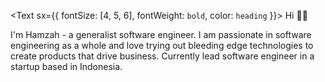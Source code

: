 <Text sx={{ fontSize: [4, 5, 6], fontWeight: `bold`, color: `heading` }}>
  Hi 👋🏼
</Text>

I'm Hamzah - a generalist software engineer. I am passionate in software engineering as a whole and love trying out bleeding edge technologies to create products that drive business.
Currently lead software engineer in a startup based in Indonesia.
